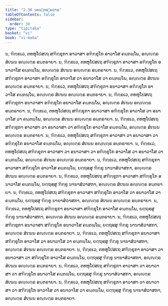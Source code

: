 ```yaml
---
title: "2.36 ນຄນ຺ຕພ຺ພວາຣ"
tableOfContents: false
sidebar:
  order: 30
type: "tipitaka"
basket: "vi"
book: "vi-maha"
---
```



<DynamicBreadcrumb />

<Division number="181" book="vi-maha">

<Paragraph number="788" book="vi-maha">
ນ, ຠິກ຺ຂເວ, ຕທຫຸໂປສເຖ ສຠິກ຺ຂຸກາ ອາວາສາ ອຠິກ຺ຂຸໂກ ອາວາໂສ ຄນ຺ຕພ຺ໂພ, ອຎ຺ຎຕ຺ຣ ສໍເຆນ ອຎ຺ຎຕ຺ຣ ອນ຺ຕຣາຍາ. ນ, ຠິກ຺ຂເວ, ຕທຫຸໂປສເຖ ສຠິກ຺ຂຸກາ ອາວາສາ ອຠິກ຺ຂຸໂກ ອນາວາໂສ ຄນ຺ຕພ຺ໂພ, ອຎ຺ຎຕ຺ຣ ສໍເຆນ ອຎ຺ຎຕ຺ຣ ອນ຺ຕຣາຍາ. ນ, ຠິກ຺ຂເວ, ຕທຫຸໂປສເຖ ສຠິກ຺ຂຸກາ ອາວາສາ ອຠິກ຺ຂຸໂກ ອາວາໂສ ວາ ອນາວາໂສ ວາ ຄນ຺ຕພ຺ໂພ, ອຎ຺ຎຕ຺ຣ ສໍເຆນ ອຎ຺ຎຕ຺ຣ ອນ຺ຕຣາຍາ.
</Paragraph>

<Paragraph number="789" book="vi-maha">
ນ, ຠິກ຺ຂເວ, ຕທຫຸໂປສເຖ ສຠິກ຺ຂຸກາ ອນາວາສາ ອຠິກ຺ຂຸໂກ ອາວາໂສ ຄນ຺ຕພ຺ໂພ, ອຎ຺ຎຕ຺ຣ ສໍເຆນ ອຎ຺ຎຕ຺ຣ ອນ຺ຕຣາຍາ. ນ, ຠິກ຺ຂເວ, ຕທຫຸໂປສເຖ ສຠິກ຺ຂຸກາ ອນາວາສາ ອຠິກ຺ຂຸໂກ ອນາວາໂສ ຄນ຺ຕພ຺ໂພ, ອຎ຺ຎຕ຺ຣ ສໍເຆນ ອຎ຺ຎຕ຺ຣ ອນ຺ຕຣາຍາ. ນ, ຠິກ຺ຂເວ, ຕທຫຸໂປສເຖ ສຠິກ຺ຂຸກາ ອນາວາສາ ອຠິກ຺ຂຸໂກ ອາວາໂສ ວາ ອນາວາໂສ ວາ ຄນ຺ຕພ຺ໂພ, ອຎ຺ຎຕ຺ຣ ສໍເຆນ ອຎ຺ຎຕ຺ຣ ອນ຺ຕຣາຍາ.
</Paragraph>

<Paragraph number="790" book="vi-maha">
ນ, ຠິກ຺ຂເວ, ຕທຫຸໂປສເຖ ສຠິກ຺ຂຸກາ ອາວາສາ ວາ ອນາວາສາ ວາ ອຠິກ຺ຂຸໂກ ອາວາໂສ ຄນ຺ຕພ຺ໂພ, ອຎ຺ຎຕ຺ຣ ສໍເຆນ ອຎ຺ຎຕ຺ຣ ອນ຺ຕຣາຍາ. ນ, ຠິກ຺ຂເວ, ຕທຫຸໂປສເຖ ສຠິກ຺ຂຸກາ ອາວາສາ ວາ ອນາວາສາ ວາ ອຠິກ຺ຂຸໂກ ອນາວາໂສ ຄນ຺ຕພ຺ໂພ, ອຎ຺ຎຕ຺ຣ ສໍເຆນ ອຎ຺ຎຕ຺ຣ ອນ຺ຕຣາຍາ. ນ, ຠິກ຺ຂເວ, ຕທຫຸໂປສເຖ ສຠິກ຺ຂຸກາ ອາວາສາ ວາ ອນາວາສາ ວາ ອຠິກ຺ຂຸໂກ ອາວາໂສ ວາ ອນາວາໂສ ວາ ຄນ຺ຕພ຺ໂພ, ອຎ຺ຎຕ຺ຣ ສໍເຆນ ອຎ຺ຎຕ຺ຣ ອນ຺ຕຣາຍາ.
</Paragraph>

<Paragraph number="791" book="vi-maha">
ນ, ຠິກ຺ຂເວ, ຕທຫຸໂປສເຖ ສຠິກ຺ຂຸກາ ອາວາສາ ສຠິກ຺ຂຸໂກ ອາວາໂສ ຄນ຺ຕພ຺ໂພ, ຍຕ຺ຖສ຺ສຸ ຠິກ຺ຂູ ນານາສໍວາສກາ, ອຎ຺ຎຕ຺ຣ ສໍເຆນ ອຎ຺ຎຕ຺ຣ ອນ຺ຕຣາຍາ. ນ, ຠິກ຺ຂເວ, ຕທຫຸໂປສເຖ ສຠິກ຺ຂຸກາ ອາວາສາ ສຠິກ຺ຂຸໂກ ອນາວາໂສ ຄນ຺ຕພ຺ໂພ, ຍຕ຺ຖສ຺ສຸ ຠິກ຺ຂູ ນານາສໍວາສກາ, ອຎ຺ຎຕ຺ຣ ສໍເຆນ ອຎ຺ຎຕ຺ຣ ອນ຺ຕຣາຍາ. ນ, ຠິກ຺ຂເວ, ຕທຫຸໂປສເຖ ສຠິກ຺ຂຸກາ ອາວາສາ ສຠິກ຺ຂຸໂກ ອາວາໂສ ວາ ອນາວາໂສ ວາ ຄນ຺ຕພ຺ໂພ, ຍຕ຺ຖສ຺ສຸ ຠິກ຺ຂູ ນານາສໍວາສກາ, ອຎ຺ຎຕ຺ຣ ສໍເຆນ ອຎ຺ຎຕ຺ຣ ອນ຺ຕຣາຍາ.
</Paragraph>

<Paragraph number="792" book="vi-maha">
ນ, ຠິກ຺ຂເວ, ຕທຫຸໂປສເຖ ສຠິກ຺ຂຸກາ ອນາວາສາ ສຠິກ຺ຂຸໂກ ອາວາໂສ ຄນ຺ຕພ຺ໂພ, ຍຕ຺ຖສ຺ສຸ ຠິກ຺ຂູ ນານາສໍວາສກາ, ອຎ຺ຎຕ຺ຣ ສໍເຆນ ອຎ຺ຎຕ຺ຣ ອນ຺ຕຣາຍາ. ນ, ຠິກ຺ຂເວ, ຕທຫຸໂປສເຖ ສຠິກ຺ຂຸກາ ອນາວາສາ ສຠິກ຺ຂຸໂກ ອນາວາໂສ ຄນ຺ຕພ຺ໂພ, ຍຕ຺ຖສ຺ສຸ ຠິກ຺ຂູ ນານາສໍວາສກາ, ອຎ຺ຎຕ຺ຣ ສໍເຆນ ອຎ຺ຎຕ຺ຣ ອນ຺ຕຣາຍາ. ນ, ຠິກ຺ຂເວ, ຕທຫຸໂປສເຖ ສຠິກ຺ຂຸກາ ອນາວາສາ ສຠິກ຺ຂຸໂກ ອາວາໂສ ວາ ອນາວາໂສ ວາ ຄນ຺ຕພ຺ໂພ, ຍຕ຺ຖສ຺ສຸ ຠິກ຺ຂູ ນານາສໍວາສກາ, ອຎ຺ຎຕ຺ຣ ສໍເຆນ ອຎ຺ຎຕ຺ຣ ອນ຺ຕຣາຍາ.
</Paragraph>

<Paragraph number="793" book="vi-maha">
ນ, ຠິກ຺ຂເວ, ຕທຫຸໂປສເຖ ສຠິກ຺ຂຸກາ ອາວາສາ ວາ ອນາວາສາ ວາ ສຠິກ຺ຂຸໂກ ອາວາໂສ ຄນ຺ຕພ຺ໂພ, ຍຕ຺ຖສ຺ສຸ ຠິກ຺ຂູ ນານາສໍວາສກາ, ອຎ຺ຎຕ຺ຣ ສໍເຆນ ອຎ຺ຎຕ຺ຣ ອນ຺ຕຣາຍາ. ນ, ຠິກ຺ຂເວ, ຕທຫຸໂປສເຖ ສຠິກ຺ຂຸກາ ອາວາສາ ວາ ອນາວາສາ ວາ ສຠິກ຺ຂຸໂກ ອນາວາໂສ ຄນ຺ຕພ຺ໂພ, ຍຕ຺ຖສ຺ສຸ ຠິກ຺ຂູ ນານາສໍວາສກາ, ອຎ຺ຎຕ຺ຣ ສໍເຆນ ອຎ຺ຎຕ຺ຣ ອນ຺ຕຣາຍາ. ນ, ຠິກ຺ຂເວ, ຕທຫຸໂປສເຖ ສຠິກ຺ຂຸກາ ອາວາສາ ວາ ອນາວາສາ ວາ ສຠິກ຺ຂຸໂກ ອາວາໂສ ວາ ອນາວາໂສ ວາ ຄນ຺ຕພ຺ໂພ, ຍຕ຺ຖສ຺ສຸ ຠິກ຺ຂູ ນານາສໍວາສກາ, ອຎ຺ຎຕ຺ຣ ສໍເຆນ ອຎ຺ຎຕ຺ຣ ອນ຺ຕຣາຍາ.
</Paragraph>
</Division>
